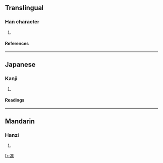 ==Translingual==
===Han character===
{{Han char|rn=57|rad=弓|as=13|sn=16|four=1623<sub>2</sub>|canj=弓田中女 (NWLV)}}
# {{defn|Han|sort=弓13}}
====References====
{{Han ref|kx=0361.080|dkj=09874|dj=0679.070|hdz=21003.040|uh=5F4B|ud=24395|bh=E974|bd=59764}}
----
==Japanese==
===Kanji===
{{ja-kanji|grade=|rs=弓13}}
# {{defn|Japanese}} 
====Readings====
{{ja-readings|on=[[かう]] (kau), [[ぎゃう]] (gyau), [[こ]] (ko), [[く]] (ku)|kun=[[とばりのひるがえるこえ]] (tobarinohirugaerukoe)}}
----
==Mandarin==
===Hanzi===
{{cmn-hanzi|pin=[[hóng]] (hong2), [[kùi]] (kui4)|wg=hung<sup>2</sup>, k'uei<sup>4</sup>}}
# {{defn|Mandarin}}

[[fr:彋]]